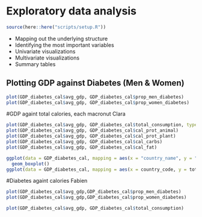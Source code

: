 # Exploratory data analysis

```r
source(here::here("scripts/setup.R"))
```

* Mapping out the underlying structure
* Identifying the most important variables
* Univariate visualizations
* Multivariate visualizations
* Summary tables



## Plotting GDP against Diabetes (Men & Women)
```r
plot(GDP_diabetes_cal$avg_gdp, GDP_diabetes_cal$prop_men_diabetes)
plot(GDP_diabetes_cal$avg_gdp, GDP_diabetes_cal$prop_women_diabetes)
```


#GDP againt total calories, each macronut Clara

```r
plot(GDP_diabetes_cal$avg_gdp, GDP_diabetes_cal$total_consumption, type="h")
plot(GDP_diabetes_cal$avg_gdp, GDP_diabetes_cal$cal_prot_animal)
plot(GDP_diabetes_cal$avg_gdp, GDP_diabetes_cal$cal_prot_plant)
plot(GDP_diabetes_cal$avg_gdp, GDP_diabetes_cal$cal_carbs)
plot(GDP_diabetes_cal$avg_gdp, GDP_diabetes_cal$cal_fat)

ggplot(data = GDP_diabetes_cal, mapping = aes(x = "country_name", y = "total_consumption")) +
  geom_boxplot()
ggplot(data = GDP_diabetes_cal, mapping = aes(x = country_code, y = total_consumption, color = as.factor("country_name"))) + geom_point()


```







#Diabetes againt calories Fabien

```r
plot(GDP_diabetes_cal$avg_gdp,GDP_diabetes_cal$prop_men_diabetes)
plot(GDP_diabetes_cal$avg_gdp,GDP_diabetes_cal$prop_women_diabetes)
```



```r
plot(GDP_diabetes_cal$avg_gdp, GDP_diabetes_cal$total_consumption)
```



